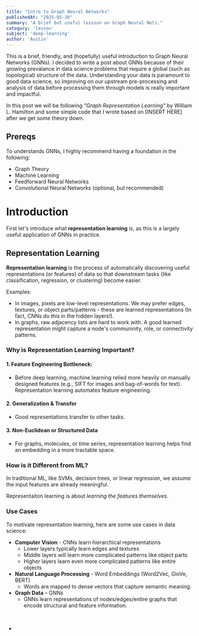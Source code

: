 ```yaml
---
title: "Intro to Graph Neural Networks"
publishedAt: "2025-05-30"
summary: "A brief but useful lessson on Graph Neural Nets."
category: 'lesson'
subject: 'deep-learning'
author: 'Austin'
---
```


This is a brief, friendly, and (hopefully) useful introduction to Graph Neural Networks (GNNs). I decided to write a post about GNNs because of their growing prevalance in data science problems that require a global (such as topological) structure of the data. Understanding your data is paramount to good data science, so improving on our upstream pre-processing and analysis of data before processing them through models is really important and impactful.

In this post we will be following _"Graph Representation Learning"_ by William L. Hamilton and some simple code that I wrote based on [INSERT HERE] after we get some theory down.

## Prereqs

To understands GNNs, I highly recommend having a foundation in the following:
- Graph Theory
- Machine Learning
- Feedforward Neural Networks
- Convolutional Neural Networks (optional, but recommended)

# Introduction

First let's introduce what **representation learning** is, as this is a largely useful application of GNNs in practice.

## Representation Learning

**Representation learning** is the process of automatically discovering useful representations (or features) of data so that downstream tasks (like classification, regression, or clustering) become easier.

Examples:
- In images, pixels are low-level representations. We may prefer edges, textures, or object parts/patterns - these are learned representations (In fact, CNNs do this in the hidden layers!).
- In graphs, raw adjacency lists are hard to work with. A good learned representation might capture a node's communinity, role, or connectivity patterns.

### Why is Representation Learning Important?

#### 1. Feature Engineering Bottleneck:
- Before deep learning, machine learning relied more heavily on manually designed features (e.g., SIFT for images and bag-of-words for text). Representation learning automates feature engineering.
#### 2. Generalization & Transfer
- Good representations transfer to other tasks.
#### 3. Non-Euclidean or Structured Data
- For graphs, molecules, or time series, representation learning helps find an embedding in a more tractable space.

### How is it Different from ML?

In traditional ML, like SVMs, decision trees, or linear regression, we assume the input features are already meaningful.

Representaiton learning is about _learning the features themselves_.

### Use Cases

To motivate representation learning, here are some use cases in data science:
- **Computer Vision** - CNNs learn hierarchical representations
  - Lower layers typically learn edges and textures
  - Middle layers will learn more complicated patterns like object parts
  - Higher layers learn even more complicated patterns like entire objects
- **Natural Language Processing** - Word Embeddings (Word2Vec, GloVe, BERT)
  - Words are mapped to dense vectors that capture semantic meaning.
- **Graph Data** – GNNs
  - GNNs learn representations of nodes/edges/entire graphs that encode structural and feature information.

<br/>

-
